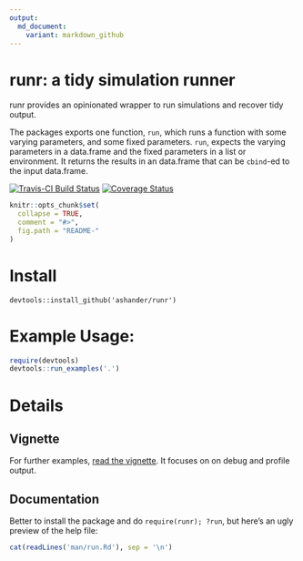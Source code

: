 ```yaml
---
output:
  md_document:
    variant: markdown_github
---
```


<!-- README.md is generated from README.Rmd. Please edit that file -->

runr: a tidy simulation runner
=============================

runr provides an opinionated wrapper to run simulations and recover tidy output.

The packages exports one function, `run`, which runs a function with some
varying parameters, and some fixed parameters. `run`, expects the varying
parameters in a data.frame and the fixed parameters in a list or environment.
It returns the results in an data.frame that can be `cbind`-ed to the input
data.frame.

[![Travis-CI Build Status](https://travis-ci.org/ashander/runr.svg?branch=master)](https://travis-ci.org/ashander/runr)
[![Coverage Status](https://img.shields.io/codecov/c/github/ashander/runr/master.svg)](https://codecov.io/github/ashander/runr?branch=master)

```r
knitr::opts_chunk$set(
  collapse = TRUE,
  comment = "#>",
  fig.path = "README-"
)
```

# Install
`devtools::install_github('ashander/runr')`

# Example Usage:
```r
require(devtools)
devtools::run_examples('.')
```

# Details

## Vignette

For further examples, [read the vignette](http://www.ashander.info/runr/doc/debug-profile.html).
It focuses on on debug and profile output.

## Documentation

Better to install the package and do `require(runr); ?run`, but here's an ugly
preview of the help file:

```r
cat(readLines('man/run.Rd'), sep = '\n')
```

